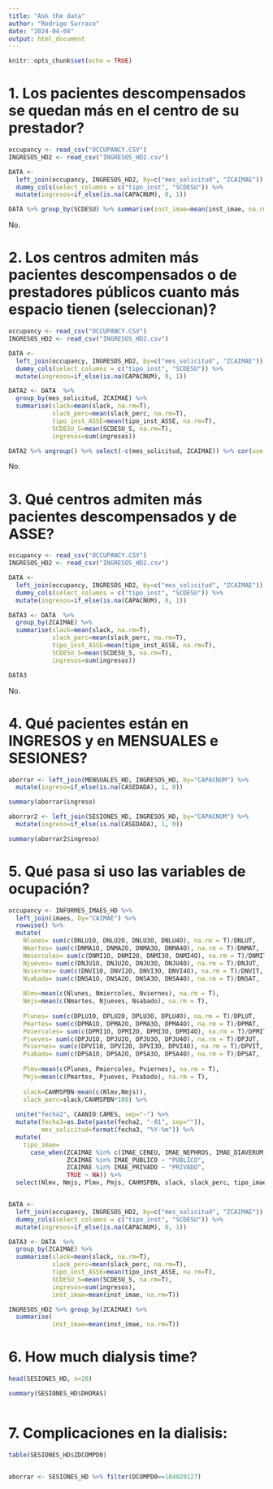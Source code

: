 ```yaml
---
title: "Ask the data"
author: "Rodrigo Surraco"
date: "2024-04-04"
output: html_document
---
```


```r
knitr::opts_chunk$set(echo = TRUE)
```

# 1. Los pacientes descompensados se quedan más en el centro de su prestador?

```r

occupancy <- read_csv("OCCUPANCY.CSV")
INGRESOS_HD2 <- read_csv("INGRESOS_HD2.csv")

DATA <- 
  left_join(occupancy, INGRESOS_HD2, by=c("mes_solicitud", "ZCAIMAE")) %>% 
  dummy_cols(select_columns = c("tipo_inst", "SCDESU")) %>% 
  mutate(ingresos=if_else(is.na(CAPACNUM), 0, 1))

DATA %>% group_by(SCDESU) %>% summarise(inst_imae=mean(inst_imae, na.rm=T))
```

No.

# 2. Los centros admiten más pacientes descompensados o de prestadores públicos cuanto más espacio tienen (seleccionan)?

```r

occupancy <- read_csv("OCCUPANCY.CSV")
INGRESOS_HD2 <- read_csv("INGRESOS_HD2.csv")

DATA <- 
  left_join(occupancy, INGRESOS_HD2, by=c("mes_solicitud", "ZCAIMAE")) %>% 
  dummy_cols(select_columns = c("tipo_inst", "SCDESU")) %>% 
  mutate(ingresos=if_else(is.na(CAPACNUM), 0, 1))

DATA2 <- DATA  %>% 
  group_by(mes_solicitud, ZCAIMAE) %>% 
  summarise(slack=mean(slack, na.rm=T),
            slack_perc=mean(slack_perc, na.rm=T),
            tipo_inst_ASSE=mean(tipo_inst_ASSE, na.rm=T),
            SCDESU_S=mean(SCDESU_S, na.rm=T),
            ingresos=sum(ingresos))

DATA2 %>% ungroup() %>% select(-c(mes_solicitud, ZCAIMAE)) %>% cor(use = "pairwise.complete.obs")
```

No.


# 3. Qué centros admiten más pacientes descompensados y de ASSE?

```r

occupancy <- read_csv("OCCUPANCY.CSV")
INGRESOS_HD2 <- read_csv("INGRESOS_HD2.csv")

DATA <- 
  left_join(occupancy, INGRESOS_HD2, by=c("mes_solicitud", "ZCAIMAE")) %>% 
  dummy_cols(select_columns = c("tipo_inst", "SCDESU")) %>% 
  mutate(ingresos=if_else(is.na(CAPACNUM), 0, 1))

DATA3 <- DATA  %>% 
  group_by(ZCAIMAE) %>% 
  summarise(slack=mean(slack, na.rm=T),
            slack_perc=mean(slack_perc, na.rm=T),
            tipo_inst_ASSE=mean(tipo_inst_ASSE, na.rm=T),
            SCDESU_S=mean(SCDESU_S, na.rm=T),
            ingresos=sum(ingresos))

DATA3
```

No.

# 4. Qué pacientes están en INGRESOS y en MENSUALES e SESIONES?

```r

aborrar <- left_join(MENSUALES_HD, INGRESOS_HD, by="CAPACNUM") %>% 
  mutate(ingreso=if_else(is.na(CASEDADA), 1, 0))

summary(aborrar$ingreso)

aborrar2 <- left_join(SESIONES_HD, INGRESOS_HD, by="CAPACNUM") %>% 
  mutate(ingreso=if_else(is.na(CASEDADA), 1, 0))

summary(aborrar2$ingreso)
```


# 5. Qué pasa si uso las variables de ocupación?

```r

occupancy <- INFORMES_IMAES_HD %>%
  left_join(imaes, by="CAIMAE") %>% 
  rowwise() %>% 
  mutate(
    Nlunes= sum(c(DNLU1O, DNLU2O, DNLU3O, DNLU4O), na.rm = T)/DNLUT,
    Nmartes= sum(c(DNMA1O, DNMA2O, DNMA3O, DNMA4O), na.rm = T)/DNMAT,
    Nmiercoles= sum(c(DNMI1O, DNMI2O, DNMI3O, DNMI4O), na.rm = T)/DNMIT,
    Njueves= sum(c(DNJU1O, DNJU2O, DNJU3O, DNJU4O), na.rm = T)/DNJUT,
    Nviernes= sum(c(DNVI1O, DNVI2O, DNVI3O, DNVI4O), na.rm = T)/DNVIT,
    Nsabado= sum(c(DNSA1O, DNSA2O, DNSA3O, DNSA4O), na.rm = T)/DNSAT,
    
    Nlmv=mean(c(Nlunes, Nmiercoles, Nviernes), na.rm = T),
    Nmjs=mean(c(Nmartes, Njueves, Nsabado), na.rm = T),
    
    Plunes= sum(c(DPLU1O, DPLU2O, DPLU3O, DPLU4O), na.rm = T)/DPLUT,
    Pmartes= sum(c(DPMA1O, DPMA2O, DPMA3O, DPMA4O), na.rm = T)/DPMAT,
    Pmiercoles= sum(c(DPMI1O, DPMI2O, DPMI3O, DPMI4O), na.rm = T)/DPMIT,
    Pjueves= sum(c(DPJU1O, DPJU2O, DPJU3O, DPJU4O), na.rm = T)/DPJUT,
    Pviernes= sum(c(DPVI1O, DPVI2O, DPVI3O, DPVI4O), na.rm = T)/DPVIT,
    Psabado= sum(c(DPSA1O, DPSA2O, DPSA3O, DPSA4O), na.rm = T)/DPSAT,
    
    Plmv=mean(c(Plunes, Pmiercoles, Pviernes), na.rm = T),
    Pmjs=mean(c(Pmartes, Pjueves, Psabado), na.rm = T),
    
    slack=CAHMSPBN-mean(c(Nlmv,Nmjs)),
    slack_perc=slack/CAHMSPBN*100) %>% 
  
  unite("fecha2", CAANIO:CAMES, sep="-") %>% 
  mutate(fecha3=as.Date(paste(fecha2, "-01", sep="")),
         mes_solicitud=format(fecha3, "%Y-%m")) %>% 
  mutate(
    tipo_imae=
      case_when(ZCAIMAE %in% c(IMAE_CENEU, IMAE_NEPHROS, IMAE_DIAVERUM, IMAE_SARI) ~ "INDEPENDIENTE",
                ZCAIMAE %in% IMAE_PUBLICO ~ "PUBLICO",
                ZCAIMAE %in% IMAE_PRIVADO ~ "PRIVADO",
                TRUE ~ NA)) %>% 
  select(Nlmv, Nmjs, Plmv, Pmjs, CAHMSPBN, slack, slack_perc, tipo_imae, fecha3, CAIMAE, ZCAIMAE, mes_solicitud)


DATA <- 
  left_join(occupancy, INGRESOS_HD2, by=c("mes_solicitud", "ZCAIMAE")) %>% 
  dummy_cols(select_columns = c("tipo_inst", "SCDESU")) %>% 
  mutate(ingresos=if_else(is.na(CAPACNUM), 0, 1))

DATA3 <- DATA  %>% 
  group_by(ZCAIMAE) %>% 
  summarise(slack=mean(slack, na.rm=T),
            slack_perc=mean(slack_perc, na.rm=T),
            tipo_inst_ASSE=mean(tipo_inst_ASSE, na.rm=T),
            SCDESU_S=mean(SCDESU_S, na.rm=T),
            ingresos=sum(ingresos),
            inst_imae=mean(inst_imae, na.rm=T))

INGRESOS_HD2 %>% group_by(ZCAIMAE) %>%
  summarise(
            inst_imae=mean(inst_imae, na.rm=T))

```


# 6. How much dialysis time?

```r

head(SESIONES_HD, n=20)

summary(SESIONES_HD$DHORAS)



```


# 7. Complicaciones en la dialisis:

```r
table(SESIONES_HD$ZDCOMPD0)


aborrar <- SESIONES_HD %>% filter(DCOMPD0==184020127)
```

